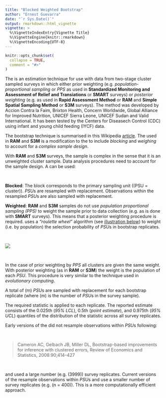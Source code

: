 ```yaml
---
title: "Blocked Weighted Bootstrap"
author: "Ernest Guevarra"
date: "`r Sys.Date()`"
output: rmarkdown::html_vignette
vignette: >
  %\VignetteIndexEntry{Vignette Title}
  %\VignetteEngine{knitr::rmarkdown}
  %\VignetteEncoding{UTF-8}
---
```


```r
knitr::opts_chunk$set(
  collapse = TRUE,
  comment = "#>"
)
```

The \code{blocked weighted bootstrap (BBW)} is an estimation technique for use with data from two-stage cluster sampled surveys in which either prior weighting (e.g. *population-proportional sampling* or *PPS* as used in **Standardized Monitoring and Assessment of Relief and Transiations** or **SMART** surveys) or *posterior weighting* (e.g. as used in **Rapid Assessment Method** or **RAM** and **Simple Spatial Sampling Method** or **S3M** surveys). The method was developed by Accion Contra la Faim, Brixton Health, Concern Worldwide, Global Alliance for Improved Nutrition, UNICEF Sierra Leone, UNICEF Sudan and Valid International. It has been tested by the Centers for Diseasech Control (CDC) using infant and young child feeding (IYCF) data.


The bootstrap technique is summarised in this Wikipedia [article](https://en.wikipedia.org/wiki/Bootstrapping_(statistics)). The \code{BBW} used in **RAM** and **S3M** is a modification to the \code{percentile bootstrap} to include *blocking* and *weighing* to account for a *complex sample design*.


With **RAM** and **S3M** surveys, the sample is complex in the sense that it is an unweighted cluster sample. Data analysis procedures need to account for the sample design. A \code{blocked weighted bootstrap (BBW)} can be used:

<br/>

**Blocked**: The block corresponds to the primary sampling unit (\(PSU = cluster\)). *PSU*s are resampled with replacement. Observations within the resampled *PSU*s are also sampled with replacement.

**Weighted**: **RAM** and **S3M** samples do not use *population proportional sampling (PPS)* to weight the sample prior to data collection (e.g. as is done with **SMART** surveys). This means that a posterior weighting procedure is required. \code{BBW} uses a *"roulette wheel"* algorithm (see [illustration below](#FIG1)) to weight (i.e. by population) the selection probability of *PSU*s in bootstrap replicates.

<br/>

<a name=FIG1></a>
![](../man/figures/rouletteWheel.png)

<br/>

In the case of prior weighting by *PPS* all clusters are given the same weight. With posterior weighting (as in **RAM** or **S3M**) the weight is the population of each *PSU*. This procedure is very similar to the \code{fitness proportional selection} technique used in *evolutionary computing*.

A total of \(m\) *PSU*s are sampled with replacement for each bootstrap replicate (where \(m\) is the number of *PSU*s in the survey sample).

The required statistic is applied to each replicate. The reported estimate consists of the 0.025th (*95\% LCL*), 0.5th (*point estimate*), and 0.975th (*95\% UCL*) quantiles of the distribution of the statistic across all survey replicates.

Early versions of the \code{BBW} did not resample observations within *PSU*s following:

<br/>

> Cameron AC, Gelbach JB, Miller DL, Bootstrap-based improvements for inference with clustered errors, Review 
  of Economics and Statistics, 2008:90;414–427

<br/>

and used a large number (e.g. \(3999\)) survey replicates. Current versions of the \code{BBW} resample observations within *PSU*s and use a smaller number of survey replicates (e.g. \(n = 400\)). This is a more computationally efficient approach.
